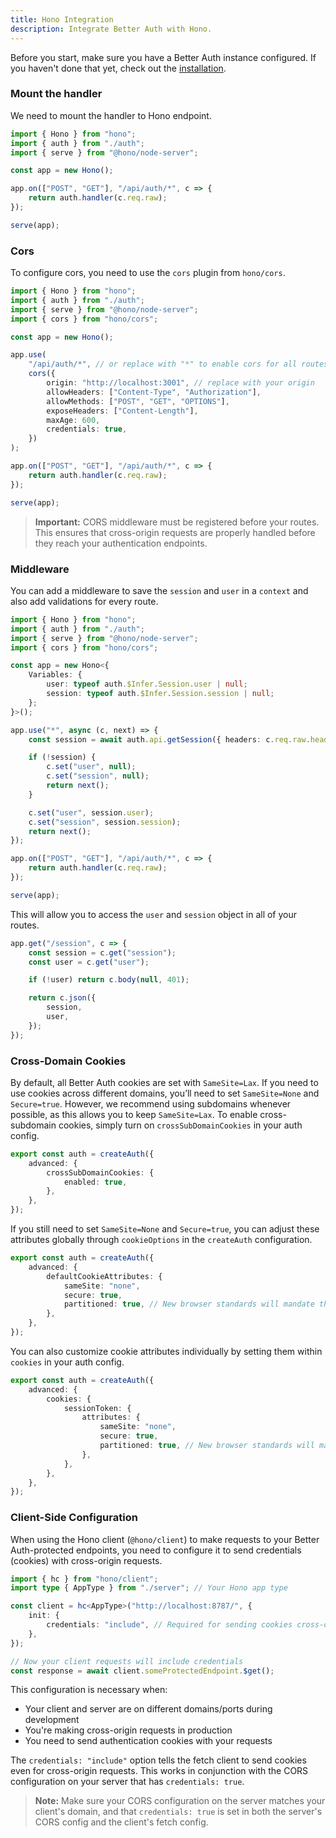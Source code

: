 ```yaml
---
title: Hono Integration
description: Integrate Better Auth with Hono.
---
```


Before you start, make sure you have a Better Auth instance configured. If you haven't done that yet, check out the [installation](/docs/installation).

### Mount the handler

We need to mount the handler to Hono endpoint.

```ts
import { Hono } from "hono";
import { auth } from "./auth";
import { serve } from "@hono/node-server";

const app = new Hono();

app.on(["POST", "GET"], "/api/auth/*", c => {
    return auth.handler(c.req.raw);
});

serve(app);
```

### Cors

To configure cors, you need to use the `cors` plugin from `hono/cors`.

```ts
import { Hono } from "hono";
import { auth } from "./auth";
import { serve } from "@hono/node-server";
import { cors } from "hono/cors";

const app = new Hono();

app.use(
    "/api/auth/*", // or replace with "*" to enable cors for all routes
    cors({
        origin: "http://localhost:3001", // replace with your origin
        allowHeaders: ["Content-Type", "Authorization"],
        allowMethods: ["POST", "GET", "OPTIONS"],
        exposeHeaders: ["Content-Length"],
        maxAge: 600,
        credentials: true,
    })
);

app.on(["POST", "GET"], "/api/auth/*", c => {
    return auth.handler(c.req.raw);
});

serve(app);
```

> **Important:** CORS middleware must be registered before your routes. This ensures that cross-origin requests are properly handled before they reach your authentication endpoints.

### Middleware

You can add a middleware to save the `session` and `user` in a `context` and also add validations for every route.

```ts
import { Hono } from "hono";
import { auth } from "./auth";
import { serve } from "@hono/node-server";
import { cors } from "hono/cors";

const app = new Hono<{
    Variables: {
        user: typeof auth.$Infer.Session.user | null;
        session: typeof auth.$Infer.Session.session | null;
    };
}>();

app.use("*", async (c, next) => {
    const session = await auth.api.getSession({ headers: c.req.raw.headers });

    if (!session) {
        c.set("user", null);
        c.set("session", null);
        return next();
    }

    c.set("user", session.user);
    c.set("session", session.session);
    return next();
});

app.on(["POST", "GET"], "/api/auth/*", c => {
    return auth.handler(c.req.raw);
});

serve(app);
```

This will allow you to access the `user` and `session` object in all of your routes.

```ts
app.get("/session", c => {
    const session = c.get("session");
    const user = c.get("user");

    if (!user) return c.body(null, 401);

    return c.json({
        session,
        user,
    });
});
```

### Cross-Domain Cookies

By default, all Better Auth cookies are set with `SameSite=Lax`. If you need to use cookies across different domains, you’ll need to set `SameSite=None` and `Secure=true`. However, we recommend using subdomains whenever possible, as this allows you to keep `SameSite=Lax`. To enable cross-subdomain cookies, simply turn on `crossSubDomainCookies` in your auth config.

```ts title="auth.ts"
export const auth = createAuth({
    advanced: {
        crossSubDomainCookies: {
            enabled: true,
        },
    },
});
```

If you still need to set `SameSite=None` and `Secure=true`, you can adjust these attributes globally through `cookieOptions` in the `createAuth` configuration.

```ts title="auth.ts"
export const auth = createAuth({
    advanced: {
        defaultCookieAttributes: {
            sameSite: "none",
            secure: true,
            partitioned: true, // New browser standards will mandate this for foreign cookies
        },
    },
});
```

You can also customize cookie attributes individually by setting them within `cookies` in your auth config.

```ts title="auth.ts"
export const auth = createAuth({
    advanced: {
        cookies: {
            sessionToken: {
                attributes: {
                    sameSite: "none",
                    secure: true,
                    partitioned: true, // New browser standards will mandate this for foreign cookies
                },
            },
        },
    },
});
```

### Client-Side Configuration

When using the Hono client (`@hono/client`) to make requests to your Better Auth-protected endpoints, you need to configure it to send credentials (cookies) with cross-origin requests.

```ts title="api.ts"
import { hc } from "hono/client";
import type { AppType } from "./server"; // Your Hono app type

const client = hc<AppType>("http://localhost:8787/", {
    init: {
        credentials: "include", // Required for sending cookies cross-origin
    },
});

// Now your client requests will include credentials
const response = await client.someProtectedEndpoint.$get();
```

This configuration is necessary when:

- Your client and server are on different domains/ports during development
- You're making cross-origin requests in production
- You need to send authentication cookies with your requests

The `credentials: "include"` option tells the fetch client to send cookies even for cross-origin requests. This works in conjunction with the CORS configuration on your server that has `credentials: true`.

> **Note:** Make sure your CORS configuration on the server matches your client's domain, and that `credentials: true` is set in both the server's CORS config and the client's fetch config.
